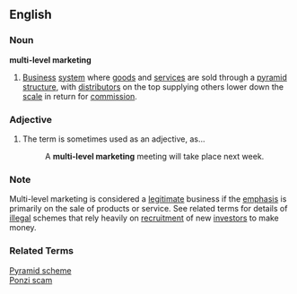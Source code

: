 ==English==
===Noun===
'''multi-level marketing''' 
# [[Business]] [[system]] where [[goods]] and [[services]] are sold through a [[pyramid]] [[structure]], with [[distributor]]s on the top supplying others lower down the [[scale]] in return for [[commission]].
===Adjective===
# The term is sometimes used as an adjective, as...
#: A '''multi-level marketing''' meeting will take place next week.
===Note===
Multi-level marketing is considered a [[legitimate]] business if the [[emphasis]] is primarily on the sale of products or service.  See related terms for details of [[illegal]] schemes that rely heavily on [[recruitment]] of new [[investor]]s to make money.
===Related Terms===
[[Pyramid scheme]]<br>
[[Ponzi scam]]
